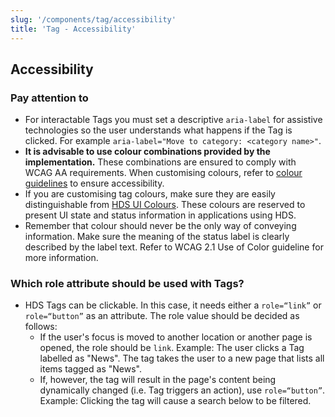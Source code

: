 ```yaml
---
slug: '/components/tag/accessibility'
title: 'Tag - Accessibility'
---
```




## Accessibility

### Pay attention to

- For interactable Tags you must set a descriptive `aria-label` for assistive technologies so the user understands what happens if the Tag is clicked. For example `aria-label="Move to category: <category name>"`.
- **It is advisable to use colour combinations provided by the implementation.** These combinations are ensured to comply with WCAG AA requirements. When customising colours, refer to [colour guidelines](/foundation/design-tokens/colour 'Colour') to ensure accessibility.
- If you are customising tag colours, make sure they are easily distinguishable from [HDS UI Colours](/foundation/design-tokens/colour#ui-colours). These colours are reserved to present UI state and status information in applications using HDS.
- Remember that colour should never be the only way of conveying information. Make sure the meaning of the status label is clearly described by the label text. Refer to <ExternalLink href="https://www.w3.org/WAI/WCAG21/Understanding/use-of-color.html">WCAG 2.1 Use of Color guideline</ExternalLink> for more information.

### Which role attribute should be used with Tags?

- HDS Tags can be clickable. In this case, it needs either a `role=“link”` or `role=“button”` as an attribute. The role value should be decided as follows:
  - If the user's focus is moved to another location or another page is opened, the role should be `link`. Example: The user clicks a Tag labelled as "News". The tag takes the user to a new page that lists all items tagged as "News".
  - If, however, the tag will result in the page's content being dynamically changed (i.e. Tag triggers an action), use `role=“button”`. Example: Clicking the tag will cause a search below to be filtered.
